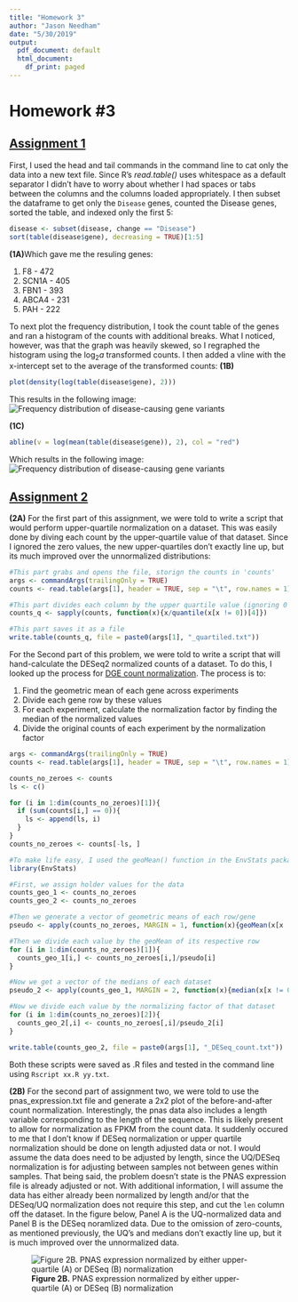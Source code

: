 ```yaml
---
title: "Homework 3"
author: "Jason Needham"
date: "5/30/2019"
output:
  pdf_document: default
  html_document:
    df_print: paged
---
```


# Homework #3

## <u>Assignment 1</u>
First, I used the head and tail commands in the command line to cat only the data into a new text file. Since R's *read.table()* uses whitespace as a default separator I didn't have to worry about whether I had spaces or tabs between the columns and the columns loaded appropriately. I then subset the dataframe to get only the `Disease` genes, counted the Disease genes, sorted the table, and indexed only the first 5:
```r
disease <- subset(disease, change == "Disease")
sort(table(disease$gene), decreasing = TRUE)[1:5]
```

**(1A)**Which gave me the resuling genes:

1. F8 - 472
2. SCN1A - 405
3. FBN1 - 393
4. ABCA4 - 231
5. PAH - 222

To next plot the frequency distribution, I took the count table of the genes and ran a histogram of the counts with additional breaks. What I noticed, however, was that the graph was heavily skewed, so I regraphed the histogram using the $\log_{2} a$ transformed counts. I then added a vline with the x-intercept set to the average of the transformed counts:
**(1B)**
```r
plot(density(log(table(disease$gene), 2)))
```

This results in the following image:
![Frequency distribution of disease-causing gene variants](./1b.png)


**(1C)**
```r
abline(v = log(mean(table(disease$gene)), 2), col = "red")
```

Which results in the following image:
![Frequency distribution of disease-causing gene variants](./1c.png)

## <u>Assignment 2</u>
**(2A)**
For the first part of this assignment, we were told to write a script that would perform upper-quartile normalization on a dataset. This was easily done by diving each count by the upper-quartile value of that dataset. Since I ignored the zero values, the new upper-quartiles don't exactly line up, but its much improved over the unnormalized distributions:

```r
#This part grabs and opens the file, storign the counts in 'counts'
args <- commandArgs(trailingOnly = TRUE)
counts <- read.table(args[1], header = TRUE, sep = "\t", row.names = 1)

#This part divides each column by the upper quartile value (ignoring 0 values)
counts_q <- sapply(counts, function(x){x/quantile(x[x != 0])[4]})

#This part saves it as a file
write.table(counts_q, file = paste0(args[1], "_quartiled.txt"))
```

For the Second part of this problem, we were told to write a script that will hand-calculate the DESeq2 normalized counts of a dataset. To do this, I looked up the process for [DGE count normalization](https://hbctraining.github.io/DGE_workshop/lessons/02_DGE_count_normalization.html). The process is to:

1. Find the geometric mean of each gene across experiments
2. Divide each gene row by these values
3. For each experiment, calculate the normalization factor by finding the median of the normalized values
4. Divide the original counts of each experiment by the normalization factor

```r
args <- commandArgs(trailingOnly = TRUE)
counts <- read.table(args[1], header = TRUE, sep = "\t", row.names = 1)

counts_no_zeroes <- counts
ls <- c()

for (i in 1:dim(counts_no_zeroes)[1]){
  if (sum(counts[i,] == 0)){
    ls <- append(ls, i)
  }
}
counts_no_zeroes <- counts[-ls, ]

#To make life easy, I used the geoMean() function in the EnvStats package
library(EnvStats)

#First, we assign holder values for the data
counts_geo_1 <- counts_no_zeroes
counts_geo_2 <- counts_no_zeroes

#Then we generate a vector of geometric means of each row/gene
pseudo <- apply(counts_no_zeroes, MARGIN = 1, function(x){geoMean(x[x != 0])})

#Then we divide each value by the geoMean of its respective row
for (i in 1:dim(counts_no_zeroes)[1]){
  counts_geo_1[i,] <- counts_no_zeroes[i,]/pseudo[i]
}

#Now we get a vector of the medians of each dataset
pseudo_2 <- apply(counts_geo_1, MARGIN = 2, function(x){median(x[x != 0])})

#Now we divide each value by the normalizing factor of that dataset
for (i in 1:dim(counts_no_zeroes)[2]){
  counts_geo_2[,i] <- counts_no_zeroes[,i]/pseudo_2[i]
}

write.table(counts_geo_2, file = paste0(args[1], "_DESeq_count.txt"))
```

Both these scripts were saved as .R files and tested in the command line using `Rscript xx.R yy.txt`.

**(2B)**
For the second part of assignment two, we were told to use the pnas_expression.txt file and generate a 2x2 plot of the before-and-after count normalization. Interestingly, the pnas data also includes a length variable corresponding to the length of the sequence. This is likely present to allow for normalization as FPKM from the count data. It suddenly occured to me that I don't know if DESeq normalization or upper quartile normalization should be done on length adjusted data or not. I would assume the data does need to be adjusted by length, since the UQ/DESeq normalization is for adjusting between samples not between genes within samples. That being said, the problem doesn't state is the PNAS expression file is already adjusted or not. With additional information, I will assume the data has either already been normalized by length and/or that the DESeq/UQ normalization does not require this step, and cut the ``len`` column off the dataset. In the figure below, Panel A is the UQ-normalized data and Panel B is the DESeq noramlized data. Due to the omission of zero-counts, as mentioned previously, the UQ's and medians don't exactly line up, but it is much improved over the unnormalized data.

![**Figure 2B.** PNAS expression normalized by either upper-quartile (A) or DESeq (B) normalization](./hmw3.svg)